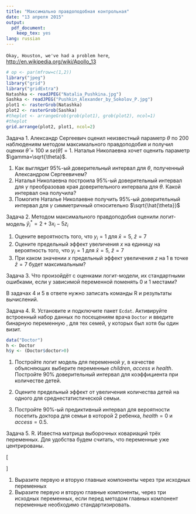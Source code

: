 ```yaml
---
title: "Максимально правдоподобная контрольная"
date: "13 апреля 2015"
output:
  pdf_document:
    keep_tex: yes
lang: russian
---
```


`Okay, Houston, we've had a problem here`, [http://en.wikipedia.org/wiki/Apollo_13](http://en.wikipedia.org/wiki/Apollo_13)

\thispagestyle{empty}

```r
# op <- par(mfrow=c(1,2)) 
library("jpeg")
library("grid")
library("gridExtra")
Natashka <- readJPEG("Natalia_Pushkina.jpg")
Sashka <- readJPEG("Pushkin_Alexander_by_Sokolov_P.jpg")
plot1 <- rasterGrob(Natashka)
plot2 <- rasterGrob(Sashka)
#theplot <- arrangeGrob(grob(plot1), grob(plot2), ncol=1)
#theplot
grid.arrange(plot2, plot1, ncol=2)
```

Задача 1. Александр Сергеевич оценил неизвестный параметр $\theta$ по 200 наблюдениям методом максимального правдоподобия и получил оценки $\hat{\theta}=100$ и $se(\hat{\theta})=1$. Наталья Николаевна хочет оценить параметр $\gamma=\sqrt{\theta}$.

1. Как выглядит 95\%-ый доверительный интервал для $\theta$, полученный Александром Сергеевичем?
2. Наталья Николаевна построила 95\%-ый доверительный интервал для $\gamma$ преобразовав края доверительного интервала для $\theta$. Какой интервал она получила?
3. Помогите Наталье Николаевне получить  95\%-ый доверительный интервал для  $\gamma$ симметричный относительно $\sqrt{\hat{\theta}}$

Задача 2. Методом максимального правдоподобия оценили логит-модель $\hat{y}^*_i=2+3x_i - 5z_i$

1. Оцените вероятность того, что $y_i=1$ для $\bar{x}=5$, $\bar{z}=7$
2. Оцените предельный эффект увеличения $x$ на единицу на вероятность того, что $y_i=1$ для $\bar{x}=5$, $\bar{z}=7$
3. При каком значении $x$ предельный эффект увеличения $z$ на 1 в точке $\bar{z}=7$ будет максимальным?

Задача 3. Что произойдёт с оценками логит-модели, их стандартными ошибками, если у зависимой переменной поменять $0$ и $1$ местами?

В задачах 4 и 5 в ответе нужно записать команды R и результаты вычислений.

Задача 4. R. Установите и подключите пакет `Ecdat`. Активируйте встроенный набор данных по посещениям врача `Doctor` и введите бинарную переменную \verb|y|, для тех семей, у которых был хотя бы один визит.

```r
data("Doctor")
h <- Doctor
h$y <- (Doctor$doctor>0)
```

1. Постройте логит модель для переменной $y$, в качестве объясняющих выберите переменные $children$, $access$ и $health$. Постройте 90\% доверительный интервал для коэффициента при количестве детей.

2. Оцените предельный эффект от увеличения количества детей на одного для среднестатистической семьи.

3. Постройте 90%-ый предиктивный интервал для вероятности посетить доктора для семьи в которой 2 ребенка, $health=0$ и $access=0.5$.

Задача 5. R. Известна матрица выборочных ковариаций трёх переменных. Для удобства будем считать, что переменные уже центрированы.

\[
\begin{pmatrix}
4 & 1 & -1 \\
1 & 5 & 0 \\
-1 & 0 & 9
\end{pmatrix}
\]

1. Выразите первую и вторую главные компоненты через три исходных переменных
2. Выразите первую и вторую главные компоненты, через три исходных переменных, если перед методом главных компонент переменные необходимо стандартизировать.

